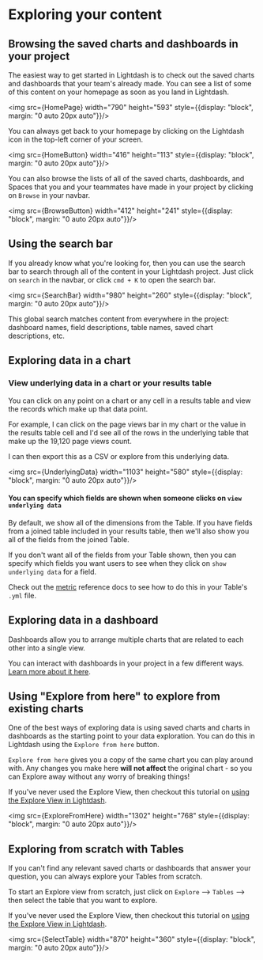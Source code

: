 
# Exploring your content

## Browsing the saved charts and dashboards in your project

The easiest way to get started in Lightdash is to check out the saved charts and dashboards that your team's already made. You can see a list of some of this content on your homepage as soon as you land in Lightdash. 

<img src={HomePage} width="790" height="593" style={{display: "block", margin: "0 auto 20px auto"}}/>

You can always get back to your homepage by clicking on the Lightdash icon in the top-left corner of your screen.

<img src={HomeButton} width="416" height="113" style={{display: "block", margin: "0 auto 20px auto"}}/>

You can also browse the lists of all of the saved charts, dashboards, and Spaces that you and your teammates have made in your project by clicking on `Browse` in your navbar. 

<img src={BrowseButton} width="412" height="241" style={{display: "block", margin: "0 auto 20px auto"}}/>

## Using the search bar

If you already know what you're looking for, then you can use the search bar to search through all of the content in your Lightdash project. Just click on `search` in the navbar, or click `cmd + K` to open the search bar.

<img src={SearchBar} width="980" height="260" style={{display: "block", margin: "0 auto 20px auto"}}/>

This global search matches content from everywhere in the project: dashboard names, field descriptions, table names, saved chart descriptions, etc.

## Exploring data in a chart

### View underlying data in a chart or your results table

You can click on any point on a chart or any cell in a results table and view the records which make up that data point.

For example, I can click on the page views bar in my chart or the value in the results table cell and I'd see all of the rows in the underlying table that make up the 19,120 page views count.

I can then export this as a CSV or explore from this underlying data.

<img src={UnderlyingData} width="1103" height="580" style={{display: "block", margin: "0 auto 20px auto"}}/>

#### You can specify which fields are shown when someone clicks on `view underlying data`

By default, we show all of the dimensions from the Table. If you have fields from a joined table included in your results table, then we'll also show you all of the fields from the joined Table. 

If you don't want all of the fields from your Table shown, then you can specify which fields you want users to see when they click on `show underlying data` for a field. 

Check out the [metric](/references/metrics.mdx#show-underlying-values) reference docs to see how to do this in your Table's `.yml` file.

## Exploring data in a dashboard

Dashboards allow you to arrange multiple charts that are related to each other into a single view. 

You can interact with dashboards in your project in a few different ways. [Learn more about it here](/guides/interactive-dashboards.mdx).

## Using "Explore from here" to explore from existing charts

One of the best ways of exploring data is using saved charts and charts in dashboards as the starting point to your data exploration. You can do this in Lightdash using the `Explore from here` button. 

`Explore from here` gives you a copy of the same chart you can play around with. Any changes you make here **will not affect** the original chart - so you can Explore away without any worry of breaking things! 

If you've never used the Explore View, then checkout this tutorial on [using the Explore View in Lightdash](/get-started/exploring-data/using-explores).

<img src={ExploreFromHere} width="1302" height="768" style={{display: "block", margin: "0 auto 20px auto"}}/>

## Exploring from scratch with Tables

If you can't find any relevant saved charts or dashboards that answer your question, you can always explore your Tables from scratch. 

To start an Explore view from scratch, just click on `Explore` --> `Tables` --> then select the table that you want to explore. 

If you've never used the Explore View, then checkout this tutorial on [using the Explore View in Lightdash](/get-started/exploring-data/using-explores).

<img src={SelectTable} width="870" height="360" style={{display: "block", margin: "0 auto 20px auto"}}/>